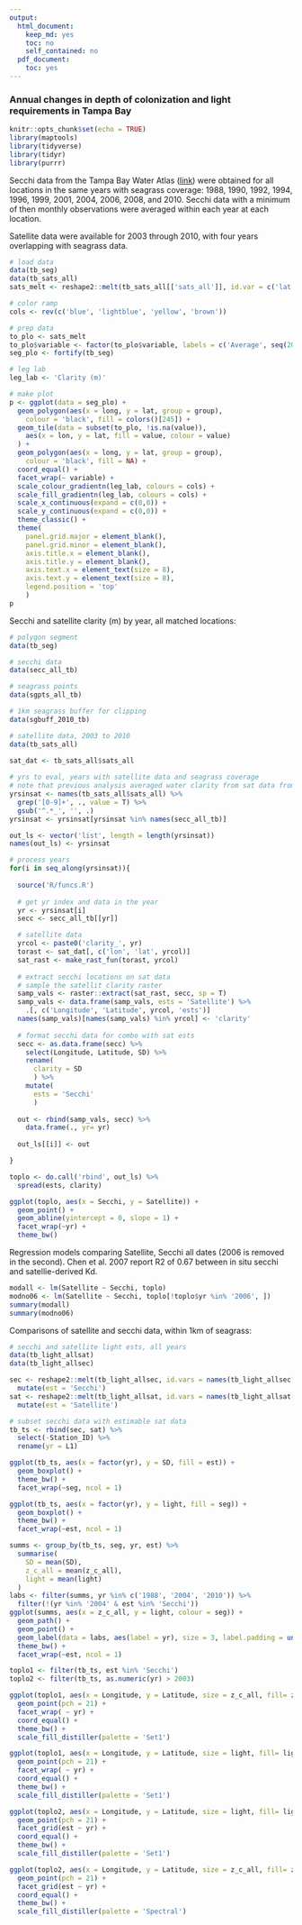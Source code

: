 ```yaml
---
output:
  html_document:
    keep_md: yes
    toc: no
    self_contained: no
  pdf_document:
    toc: yes
---
```


### Annual changes in depth of colonization and light requirements in Tampa Bay

```r
knitr::opts_chunk$set(echo = TRUE)
library(maptools)
library(tidyverse)
library(tidyr)
library(purrr)
```

Secchi data from the Tampa Bay Water Atlas ([link](http://www.tampabay.wateratlas.usf.edu/)) were obtained for all locations in the same years with seagrass coverage: 1988, 1990, 1992, 1994, 1996, 1999, 2001, 2004, 2006, 2008, and 2010.  Secchi data with a minimum of then monthly observations were averaged within each year at each location. 

Satellite data were available for 2003 through 2010, with four years overlapping with seagrass data.

```r
# load data
data(tb_seg)
data(tb_sats_all)
sats_melt <- reshape2::melt(tb_sats_all[['sats_all']], id.var = c('lat', 'lon'))

# color ramp
cols <- rev(c('blue', 'lightblue', 'yellow', 'brown'))

# prep data
to_plo <- sats_melt
to_plo$variable <- factor(to_plo$variable, labels = c('Average', seq(2003, 2010)))
seg_plo <- fortify(tb_seg)

# leg lab
leg_lab <- 'Clarity (m)'

# make plot
p <- ggplot(data = seg_plo) +
  geom_polygon(aes(x = long, y = lat, group = group), 
    colour = 'black', fill = colors()[245]) +
  geom_tile(data = subset(to_plo, !is.na(value)), 
    aes(x = lon, y = lat, fill = value, colour = value)
  ) +
  geom_polygon(aes(x = long, y = lat, group = group), 
    colour = 'black', fill = NA) +
  coord_equal() +
  facet_wrap(~ variable) + 
  scale_colour_gradientn(leg_lab, colours = cols) +
  scale_fill_gradientn(leg_lab, colours = cols) +
  scale_x_continuous(expand = c(0,0)) + 
  scale_y_continuous(expand = c(0,0)) +
  theme_classic() +
  theme(
    panel.grid.major = element_blank(),
    panel.grid.minor = element_blank(), 
    axis.title.x = element_blank(), 
    axis.title.y = element_blank(),
    axis.text.x = element_text(size = 8), 
    axis.text.y = element_text(size = 8), 
    legend.position = 'top'
    )
p
```

Secchi and satellite clarity (m) by year, all matched locations:
```r

# polygon segment
data(tb_seg)

# secchi data
data(secc_all_tb)

# seagrass points
data(sgpts_all_tb)

# 1km seagrass buffer for clipping
data(sgbuff_2010_tb)

# satellite data, 2003 to 2010
data(tb_sats_all)

sat_dat <- tb_sats_all$sats_all
  
# yrs to eval, years with satellite data and seagrass coverage
# note that previous analysis averaged water clarity from sat data from 2006 to 2010
yrsinsat <- names(tb_sats_all$sats_all) %>% 
  grep('[0-9]+', ., value = T) %>% 
  gsub('^.*_', '', .)
yrsinsat <- yrsinsat[yrsinsat %in% names(secc_all_tb)]

out_ls <- vector('list', length = length(yrsinsat))
names(out_ls) <- yrsinsat

# process years
for(i in seq_along(yrsinsat)){
  
  source('R/funcs.R')
  
  # get yr index and data in the year
  yr <- yrsinsat[i]
  secc <- secc_all_tb[[yr]]

  # satellite data
  yrcol <- paste0('clarity_', yr)
  torast <- sat_dat[, c('lon', 'lat', yrcol)]
  sat_rast <- make_rast_fun(torast, yrcol)
  
  # extract secchi locations on sat data
  # sample the satellit clarity raster
  samp_vals <- raster::extract(sat_rast, secc, sp = T)
  samp_vals <- data.frame(samp_vals, ests = 'Satellite') %>% 
    .[, c('Longitude', 'Latitude', yrcol, 'ests')]
  names(samp_vals)[names(samp_vals) %in% yrcol] <- 'clarity'
  
  # format secchi data for combo with sat ests
  secc <- as.data.frame(secc) %>% 
    select(Longitude, Latitude, SD) %>% 
    rename(
      clarity = SD
      ) %>% 
    mutate(
      ests = 'Secchi'
      )
  
  out <- rbind(samp_vals, secc) %>% 
    data.frame(., yr= yr)
  
  out_ls[[i]] <- out

}

toplo <- do.call('rbind', out_ls) %>% 
  spread(ests, clarity)

ggplot(toplo, aes(x = Secchi, y = Satellite)) + 
  geom_point() + 
  geom_abline(yintercept = 0, slope = 1) + 
  facet_wrap(~yr) + 
  theme_bw()
```

Regression models comparing Satellite, Secchi all dates (2006 is removed in the second). Chen et al. 2007 report R2 of 0.67 between in situ secchi and satellie-derived Kd. 
```r
modall <- lm(Satellite ~ Secchi, toplo)
modno06 <- lm(Satellite ~ Secchi, toplo[!toplo$yr %in% '2006', ])
summary(modall)
summary(modno06)
```

Comparisons of satellite and secchi data, within 1km of seagrass:
```r
# secchi and satellite light ests, all years
data(tb_light_allsat)
data(tb_light_allsec)

sec <- reshape2::melt(tb_light_allsec, id.vars = names(tb_light_allsec[[1]])) %>% 
  mutate(est = 'Secchi')
sat <- reshape2::melt(tb_light_allsat, id.vars = names(tb_light_allsat[[1]])) %>% 
  mutate(est = 'Satellite')

# subset secchi data with estimable sat data
tb_ts <- rbind(sec, sat) %>%
  select(-Station_ID) %>% 
  rename(yr = L1)

ggplot(tb_ts, aes(x = factor(yr), y = SD, fill = est)) +
  geom_boxplot() +
  theme_bw() +
  facet_wrap(~seg, ncol = 1)
```

```r
ggplot(tb_ts, aes(x = factor(yr), y = light, fill = seg)) +
  geom_boxplot() +
  theme_bw() + 
  facet_wrap(~est, ncol = 1)

summs <- group_by(tb_ts, seg, yr, est) %>% 
  summarise(
    SD = mean(SD), 
    z_c_all = mean(z_c_all), 
    light = mean(light)
  )
labs <- filter(summs, yr %in% c('1988', '2004', '2010')) %>% 
  filter(!(yr %in% '2004' & est %in% 'Secchi'))
ggplot(summs, aes(x = z_c_all, y = light, colour = seg)) +
  geom_path() +
  geom_point() + 
  geom_label(data = labs, aes(label = yr), size = 3, label.padding = unit(0.1, "lines")) +
  theme_bw() + 
  facet_wrap(~est, ncol = 1)

toplo1 <- filter(tb_ts, est %in% 'Secchi')
toplo2 <- filter(tb_ts, as.numeric(yr) > 2003)

ggplot(toplo1, aes(x = Longitude, y = Latitude, size = z_c_all, fill= z_c_all)) + 
  geom_point(pch = 21) + 
  facet_wrap( ~ yr) + 
  coord_equal() + 
  theme_bw() + 
  scale_fill_distiller(palette = 'Set1')

ggplot(toplo1, aes(x = Longitude, y = Latitude, size = light, fill= light)) + 
  geom_point(pch = 21) + 
  facet_wrap( ~ yr) + 
  coord_equal() + 
  theme_bw() + 
  scale_fill_distiller(palette = 'Set1')

ggplot(toplo2, aes(x = Longitude, y = Latitude, size = light, fill= light)) + 
  geom_point(pch = 21) + 
  facet_grid(est ~ yr) + 
  coord_equal() + 
  theme_bw() + 
  scale_fill_distiller(palette = 'Set1')

ggplot(toplo2, aes(x = Longitude, y = Latitude, size = z_c_all, fill= z_c_all)) + 
  geom_point(pch = 21) + 
  facet_grid(est ~ yr) + 
  coord_equal() + 
  theme_bw() + 
  scale_fill_distiller(palette = 'Spectral')
```  
